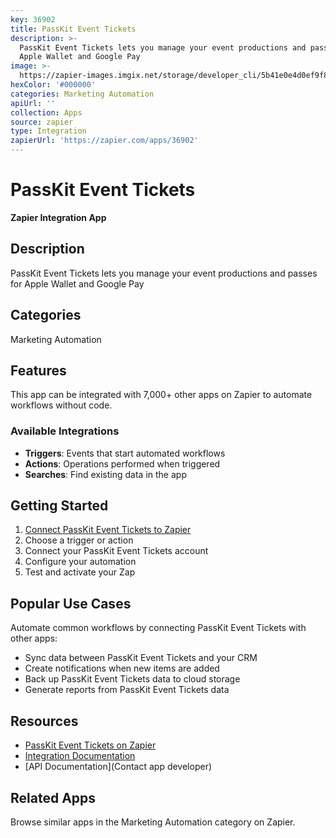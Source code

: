 ```yaml
---
key: 36902
title: PassKit Event Tickets
description: >-
  PassKit Event Tickets lets you manage your event productions and passes for
  Apple Wallet and Google Pay
image: >-
  https://zapier-images.imgix.net/storage/developer_cli/5b41e0e4d0ef9f804b5b17e79e92b70d_2.png?auto=format%2Ccompress&ixlib=python-3.0.0&q=50
hexColor: '#000000'
categories: Marketing Automation
apiUrl: ''
collection: Apps
source: zapier
type: Integration
zapierUrl: 'https://zapier.com/apps/36902'
---
```

# PassKit Event Tickets

**Zapier Integration App**

## Description

PassKit Event Tickets lets you manage your event productions and passes for Apple Wallet and Google Pay

## Categories

Marketing Automation

## Features

This app can be integrated with 7,000+ other apps on Zapier to automate workflows without code.

### Available Integrations

- **Triggers**: Events that start automated workflows
- **Actions**: Operations performed when triggered
- **Searches**: Find existing data in the app

## Getting Started

1. [Connect PassKit Event Tickets to Zapier](https://zapier.com/apps/36902)
2. Choose a trigger or action
3. Connect your PassKit Event Tickets account
4. Configure your automation
5. Test and activate your Zap

## Popular Use Cases

Automate common workflows by connecting PassKit Event Tickets with other apps:

- Sync data between PassKit Event Tickets and your CRM
- Create notifications when new items are added
- Back up PassKit Event Tickets data to cloud storage
- Generate reports from PassKit Event Tickets data

## Resources

- [PassKit Event Tickets on Zapier](https://zapier.com/apps/36902)
- [Integration Documentation](https://zapier.com/apps/36902/integrations)
- [API Documentation](Contact app developer)

## Related Apps

Browse similar apps in the Marketing Automation category on Zapier.
